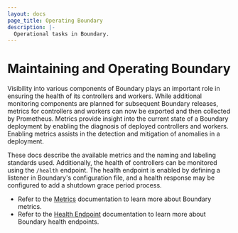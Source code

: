 ```yaml
---
layout: docs
page_title: Operating Boundary
description: |-
  Operational tasks in Boundary.
---
```


# Maintaining and Operating Boundary

Visibility into various components of Boundary plays an important role in
ensuring the health of its controllers and workers. While additional monitoring
components are planned for subsequent Boundary releases, metrics for controllers
and workers can now be exported and then collected by Prometheus. Metrics
provide insight into the current state of a Boundary deployment by enabling the
diagnosis of deployed controllers and workers. Enabling metrics assists in the
detection and mitigation of anomalies in a deployment.

These docs describe the available metrics and the naming and labeling standards
used. Additionally, the health of controllers can be monitored using the
`/health` endpoint. The health endpoint is enabled by defining a listener in
Boundary's configuration file, and a health response may be configured to add a
shutdown grace period process.

* Refer to the [Metrics](/boundary/docs/oss/operations/metrics) documentation to learn
  more about Boundary metrics.
* Refer to the [Health Endpoint](/boundary/docs/oss/operations/health) documentation to
  learn more about Boundary health endpoints.
